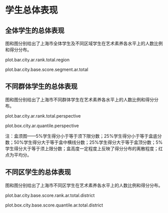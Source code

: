 <!-- chapter total -->

\mytext

# 学生总体表现

## 全体学生的总体表现

图\ref{fig: `r gio.R$GetPlotTitle("plot.bar.city.ar.rank.total.region")`}和图\ref{fig: `r gio.R$GetPlotTitle("plot.bar.city.base.score.segment.ar.total")`}分别给出了上海市全体学生及不同区域学生在艺术素养各水平上的人数比例和得分分布。

plot.bar.city.ar.rank.total.region

plot.bar.city.base.score.segment.ar.total


## 不同群体学生的总体表现

图\ref{fig: `r gio.R$GetPlotTitle("plot.bar.city.ar.rank.total.perspective")`}和图\ref{fig: `r gio.R$GetPlotTitle("plot.box.city.ar.quantile.perspective")`}分别给出了上海市不同群体学生在艺术素养各水平上的人数比例和得分分布。

plot.bar.city.ar.rank.total.perspective

plot.box.city.ar.quantile.perspective

\mylist
注：盒须图——5\%学生得分小于等于须下限分数；25\%学生得分小于等于盒底分数；50\%学生得分大于等于盒中横线分数；25\%学生得分大于等于盒顶分数；5\%学生得分大于等于须上限分数；盒高度一定程度上反映了得分分布的离散程度；红点为平均分。
\mytext

## 不同区学生的总体表现

图\ref{fig: `r gio.R$GetPlotTitle("plot.bar.city.base.score.rank.ar.total.district")`}和图\ref{fig: `r gio.R$GetPlotTitle("plot.box.city.base.score.quantile.ar.total.district")`}分别给出了上海市不同区学生在艺术素养各水平上的人数比例和得分分布。

plot.bar.city.base.score.rank.ar.total.district

plot.box.city.base.score.quantile.ar.total.district



<!-- end of chapter total -->
